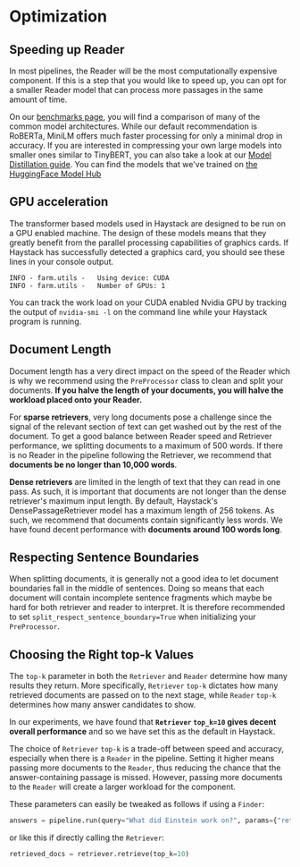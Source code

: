 # Optimization

## Speeding up Reader

In most pipelines, the Reader will be the most computationally expensive component.
If this is a step that you would like to speed up, you can opt for a smaller Reader model
that can process more passages in the same amount of time.

On our [benchmarks page](https://haystack.deepset.ai/bm/benchmarks), you will find a comparison of
many of the common model architectures. While our default recommendation is RoBERTa,
MiniLM offers much faster processing for only a minimal drop in accuracy.
If you are interested in compressing your own large models into smaller ones similar to TinyBERT, you can also
take a look at our [Model Distillation guide](/guides/v1.3.0/model-distillation).
You can find the models that we've trained on [the HuggingFace Model Hub](https://huggingface.co/deepset)

<div style={{ marginBottom: "3rem" }} />

## GPU acceleration

The transformer based models used in Haystack are designed to be run on a GPU enabled machine.
The design of these models means that they greatly benefit from the parallel processing capabilities of graphics cards.
If Haystack has successfully detected a graphics card, you should see these lines in your console output.

```
INFO - farm.utils -   Using device: CUDA
INFO - farm.utils -   Number of GPUs: 1
```

You can track the work load on your CUDA enabled Nvidia GPU by tracking the output of `nvidia-smi -l` on the command line
while your Haystack program is running.

<div style={{ marginBottom: "3rem" }} />

## Document Length

Document length has a very direct impact on the speed of the Reader
which is why we recommend using the `PreProcessor` class to clean and split your documents.
**If you halve the length of your documents, you will halve the workload placed onto your Reader.**

For **sparse retrievers**, very long documents pose a challenge since the signal of the relevant section of text
can get washed out by the rest of the document.
To get a good balance between Reader speed and Retriever performance, we splitting documents to a maximum of 500 words.
If there is no Reader in the pipeline following the Retriever, we recommend that **documents be no longer than 10,000 words**.

**Dense retrievers** are limited in the length of text that they can read in one pass.
As such, it is important that documents are not longer than the dense retriever's maximum input length.
By default, Haystack's DensePassageRetriever model has a maximum length of 256 tokens.
As such, we recommend that documents contain significantly less words.
We have found decent performance with **documents around 100 words long**.

## Respecting Sentence Boundaries

When splitting documents, it is generally not a good idea to let document boundaries fall in the middle of sentences.
Doing so means that each document will contain incomplete sentence fragments
which maybe be hard for both retriever and reader to interpret.
It is therefore recommended to set `split_respect_sentence_boundary=True` when initializing your `PreProcessor`.

<div style={{ marginBottom: "3rem" }} />

## Choosing the Right top-k Values

The `top-k` parameter in both the `Retriever` and `Reader` determine how many results they return.
More specifically, `Retriever` `top-k` dictates how many retrieved documents are passed on to the next stage,
while `Reader` `top-k` determines how many answer candidates to show.

In our experiments, we have found that **`Retriever` `top_k=10`
gives decent overall performance** and so we have set this as the default in Haystack.

The choice of `Retriever` `top-k` is a trade-off between speed and accuracy,
especially when there is a `Reader` in the pipeline.
Setting it higher means passing more documents to the `Reader`,
thus reducing the chance that the answer-containing passage is missed.
However, passing more documents to the `Reader` will create a larger workload for the component.

These parameters can easily be tweaked as follows if using a `Finder`:

```python
answers = pipeline.run(query="What did Einstein work on?", params={"retriever": {"top_k": 10}, "reader": {"top_k": 5}})
```

or like this if directly calling the `Retriever`:

```python
retrieved_docs = retriever.retrieve(top_k=10)
```

<div style={{ marginBottom: "3rem" }} />
